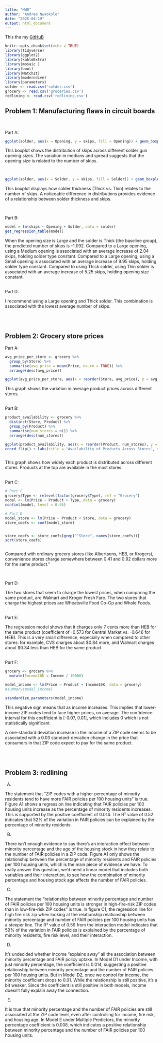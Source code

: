 ---
title: "HW9"
author: "Andrea Nwaokolo"
date: "2025-04-19"
output: html_document
---

This the my [GitHuB](https://github.com/Andnwa/SDS315-HW9)

```{r setup, include=FALSE}
knitr::opts_chunk$set(echo = TRUE)
library(tidyverse)
library(ggplot2)
library(kableExtra)
library(mosaic )
library(boot)
library(MatchIt)
library(moderndive)
library(parameters)
solder <- read.csv('solder.csv')
grocery <- read.csv('groceries.csv')
redlining <- read.csv('redlining.csv')
```


## Problem 1: Manufacturing flaws in circuit boards

<br>

Part A:

```{r, echo=FALSE, warning=FALSE}

ggplot(solder, aes(x = Opening, y = skips, fill = Opening)) + geom_boxplot() + labs(title = "Number of Skips by Solder Gun Opening Size", x = "Opening Size", y = "Number of Skips") + theme_minimal() + theme(legend.position = "none")

```


This boxplot shows the distribution of skips across different solder gun opening sizes. The variation in medians and spread suggests that the opening size is related to the number of skips.

<br>




```{r, echo=FALSE, warning=FALSE}

ggplot(solder, aes(x = Solder, y = skips, fill = Solder)) + geom_boxplot() + labs(title = "Number of Skips by Solder Thickness", x = "Solder Thickness", y = "Number of Skips") + theme_minimal() + theme(legend.position = "none")

```

This boxplot displays how solder thickness (Thick vs. Thin) relates to the number of skips. A noticeable difference in distributions provides evidence of a relationship between solder thickness and skips.

<br>


Part B:

```{r, echo=FALSE, results='hide', warning=FALSE}

model = lm(skips ~ Opening + Solder, data = solder)
get_regression_table(model)


```


When the opening size is Large and the solder is Thick (the baseline group), the predicted number of skips is -1.092. Compared to a Large opening, using a Medium opening is associated with an average increase of 2.04 skips, holding solder type constant. Compared to a Large opening, using a Small opening is associated with an average increase of 9.95 skips, holding solder type constant. Compared to using Thick solder, using Thin solder is associated with an average increase of 5.25 skips, holding opening size constant.

<br>
Part D:

I recommend using a Large opening and Thick solder. This combination is associated with the lowest average number of skips. 



<br>
<br>

## Problem 2: Grocery store prices

Part A:




```{r, echo=FALSE, warning=FALSE}

avg_price_per_store <- grocery %>%
  group_by(Store) %>%
  summarise(avg_price = mean(Price, na.rm = TRUE)) %>%
  arrange(desc(avg_price))

ggplot(avg_price_per_store, aes(x = reorder(Store, avg_price), y = avg_price)) + geom_col(fill = "#c42422") + coord_flip() + labs(title = "Average Product Prices Across Stores", x = "Store", y = "Average Price") + theme_minimal()

```


This graph shows the variation in average product prices across different stores.

<br>
Part B:




```{r, echo=FALSE, warning=FALSE}

product_availability <- grocery %>%
  distinct(Store, Product) %>%  
  group_by(Product) %>%
  summarise(num_stores = n()) %>%
  arrange(desc(num_stores))

ggplot(product_availability, aes(x = reorder(Product, num_stores), y = num_stores)) + geom_col(fill = "darkgreen") +
coord_flip() + labs(title = "Availability of Products Across Stores", x = "Product", y = "Number of Stores") + theme_minimal()



```


This graph shows how widely each product is distributed across different stores. Products at the top are available in the most stores

<br>
Part C:

```{r, echo=FALSE, results='hide', warning=FALSE}
# Part C
grocery$Type <- relevel(factor(grocery$Type), ref = "Grocery")
model <- lm(Price ~ Product + Type, data = grocery)
confint(model, level = 0.95)
```

```{r, echo=FALSE, results='hide', warning=FALSE}
# Part D
model_store <- lm(Price ~ Product + Store, data = grocery)
store_coefs <- coef(model_store)


store_coefs <- store_coefs[grep("^Store", names(store_coefs))]
sort(store_coefs)



```
Compared with ordinary grocery stores (like Albertsons, HEB, or Krogers), convenience stores charge somewhere between
0.41 and 0.92 dollars more for the same product.”

<br>

Part D:

The two stores that seem to charge the lowest prices, when comparing the same product, are Walmart and Kroger Fresh Fare.
The two stores that charge the highest prices are Wheatsville Food Co-Op and Whole Foods.

<br>
Part E:

The regression model shows that it charges only  7 cents more than HEB for the same product (coefficient of -0.573 for Central Market vs. -0.646 for HEB). This is a very small difference, especially when compared to other stores: for example, CVS charges about $0.84 more, and Walmart charges about $0.34 less than HEB for the same product

<br>
Part F:

```{r, echo=FALSE, results='hide', warning=FALSE}
grocery <- grocery %>%
  mutate(Income10K = Income / 10000)

model_income <- lm(Price ~ Product + Income10K, data = grocery)
#summary(model_income)

standardize_parameters(model_income)

```

This negative sign means that as income increases. This implies that lower-income ZIP codes tend to face higher prices, on average. The confidence interval for this coefficient is [-0.07, 0.01], which includes 0 which is not statistically significant. 

A one-standard deviation increase in the income of a ZIP code seems to be associated with a 0.03 standard-deviation change in the price that consumers in that ZIP code expect to pay for the same product.


<br>
<br>

## Problem 3: redlining

A.

The statement that "ZIP codes with a higher percentage of minority residents tend to have more FAIR policies per 100 housing units" is true. Figure A1 shows a regression line indicating that FAIR policies per 100 housing units increase as the percentage of minority residents increases. This is supported by the positive coefficient of 0.014. The R² value of 0.52 indicates that 52% of the variation in FAIR policies can be explained by the percentage of minority residents.
<br>

B.

There isn’t enough evidence to say there’s an interaction effect between minority percentage and the age of the housing stock in how they relate to the number of FAIR policies in a ZIP code. Figure A1 only shows the relationship between the percentage of minority residents and FAIR policies per 100 housing units, which is the main piece of evidence we have. To really answer this question, we’d need a linear model that includes both variables and their interaction, to see how the combination of minority percentage and housing stock age affects the number of FAIR policies. 
<br>


C.

The statement the "relationship between minority percentage and number of FAIR policies per 100 housing units is stronger in high-fire-risk ZIP codes than in low-fire-risk ZIP codes" is true. In figure C1, the regression line for high fire risk zip when looking at the relationship relationship between minority percentage and number of FAIR policies per 100 housing units has a steeper line. The R² value of 0.59 from the interaction model indicates that 59% of the variation in FAIR policies is explained by the percentage of minority residents, fire risk level, and their interaction.
<br>


D.

It's undecided whether income "explains away" all the association between minority percentage and FAIR policy uptake. In Model D1 under Income, with just minority percentage, the coefficient is 0.014, suggesting a positive relationship between minority percentage and the number of FAIR policies per 100 housing units. But in Model D2, once we control for income, the minority coefficient drops to 0.01. While the relationship is still positive, it's a bit weaker. Since the coefficient is still positive in both models, income doesn’t fully explain away the connection.
<br>



E.

It is true that minority percentage and the number of FAIR policies are still associated at the ZIP code level, even after controlling for income, fire risk, and housing age. In Model E under Multiple Predictors, the minority percentage coefficient is 0.008, which indicates a positive relationship between minority percentage and the number of FAIR policies per 100 housing units.






